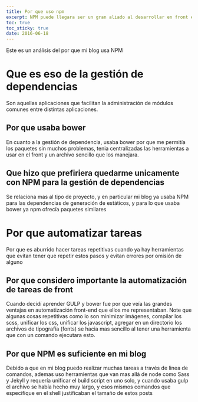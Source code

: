 ```yaml
---
title: Por que uso npm
excerpt: NPM puede llegara ser un gran aliado al desarrollar en front end, a continuación mis motivos
toc: true
toc_sticky: true
date: 2016-06-18
---
```


Este es un análisis del por que mi blog usa NPM

# Que es eso de la gestión de dependencias

Son aquellas aplicaciones que facilitan la administración de módulos comunes entre distintas aplicaciones.

## Por que usaba bower

En cuanto a la gestión de dependencia, usaba bower por que me permitía los paquetes sin muchos problemas, tenia centralizadas las herramientas a usar en el front y un archivo sencillo que los manejara.

## Que hizo que prefiriera quedarme unicamente con NPM para la gestión de dependencias

Se relaciona mas al tipo de proyecto, y en particular mi blog ya usaba NPM para las dependencias de generación de estáticos, y para lo que usaba bower ya npm ofrecía paquetes similares

# Por que automatizar tareas

Por que es aburrido hacer tareas repetitivas cuando ya hay herramientas que evitan tener que repetir estos pasos y evitan errores por omisión de alguno

## Por que considero importante la automatización de tareas de front

Cuando decidí aprender GULP y bower fue por que veía las grandes ventajas en automatización front-end que ellos me representaban.
Note que algunas cosas repetitivas como lo son minimizar imágenes, compilar los scss, unificar los css, unificar los javascript, agregar en un directorio los archivos de tipografía (fonts) se hacia mas sencillo al tener una herramienta que con un comando ejecutara esto.

## Por que NPM es suficiente en mi blog

Debido a que en mi blog puedo realizar muchas tareas a través de linea de comandos, ademas uso herramientas que van mas allá de node como Sass y Jekyll y requería unificar el build script en uno solo, y cuando usaba gulp el archivo se había hecho muy largo, y esos mismos comandos que especifique en el shell justificaban el tamaño de estos posts
